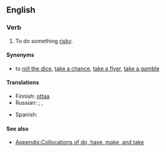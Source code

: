 ==English==

===Verb===
{{en-verb|takes a risk|taking a risk|took a risk|taken a risk}}

# {{lb|en|idiomatic}} To do something [[risky]].

====Synonyms====
* to [[roll the dice]], [[take a chance]], [[take a flyer]], [[take a gamble]]

====Translations====
{{trans-top|to do something risky}}
* Finnish: [[ottaa#Finnish|ottaa]] {{t+|fi|riski}}
* Russian: {{t|ru|пойти́ на риск|pf}}; {{t+|ru|рискова́ть|impf}}, {{t+|ru|рискну́ть|pf}}
{{trans-mid}}
* Spanish: {{t+|es|arriesgarse}}
{{trans-bottom}}

====See also====
* [[Appendix:Collocations of do, have, make, and take]]